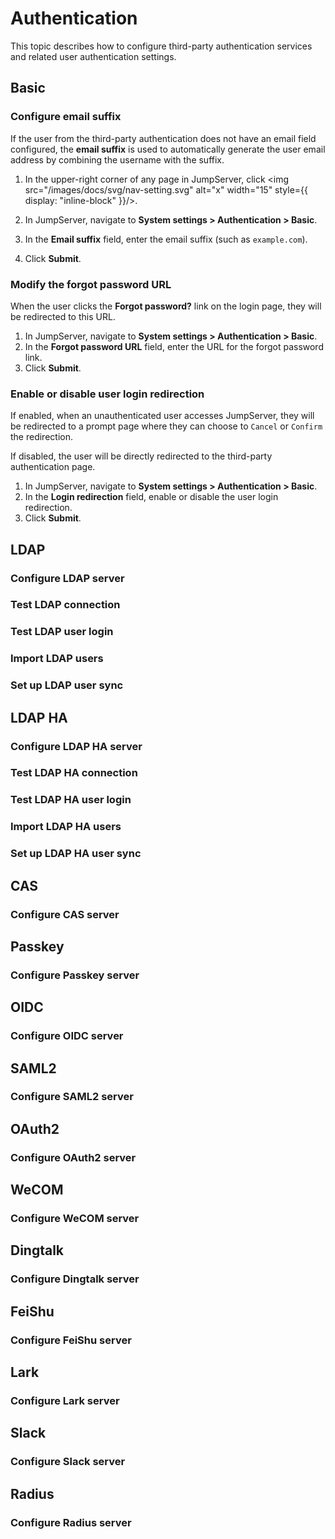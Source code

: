 
# Authentication


This topic describes how to configure third-party authentication services and related user authentication settings.

## Basic
### Configure email suffix

If the user from the third-party authentication does not have an email field configured, the **email suffix** is used to automatically generate the user email address by combining the username with the suffix.

1. In the upper-right corner of any page in JumpServer, click <img src="/images/docs/svg/nav-setting.svg" alt="x" width="15" style={{ display: "inline-block" }}/>.

1. In JumpServer, navigate to **System settings > Authentication > Basic**.
2. In the **Email suffix** field, enter the email suffix (such as `example.com`).
3. Click **Submit**.

### Modify the forgot password URL

When the user clicks the **Forgot password?** link on the login page, they will be redirected to this URL.

1. In JumpServer, navigate to **System settings > Authentication > Basic**.
2. In the **Forgot password URL** field, enter the URL for the forgot password link.
3. Click **Submit**.

### Enable or disable user login redirection
If enabled, when an unauthenticated user accesses JumpServer, they will be redirected to a prompt page where they can choose to `Cancel` or `Confirm` the redirection. 

If disabled, the user will be directly redirected to the third-party authentication page.

1. In JumpServer, navigate to **System settings > Authentication > Basic**.
2. In the **Login redirection** field, enable or disable the user login redirection.
3. Click **Submit**.

## LDAP
### Configure LDAP server
### Test LDAP connection
### Test LDAP user login
### Import LDAP users
### Set up LDAP user sync

## LDAP HA
### Configure LDAP HA server
### Test LDAP HA connection
### Test LDAP HA user login
### Import LDAP HA users
### Set up LDAP HA user sync

## CAS
### Configure CAS server

## Passkey
### Configure Passkey server

## OIDC
### Configure OIDC server

## SAML2
### Configure SAML2 server

## OAuth2
### Configure OAuth2 server

## WeCOM
### Configure WeCOM server

## Dingtalk
### Configure Dingtalk server

## FeiShu
### Configure FeiShu server

## Lark
### Configure Lark server

## Slack
### Configure Slack server

## Radius
### Configure Radius server